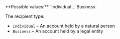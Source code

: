 <ResponseField name="RecipientType" type="string">
**Possible values:** `Individual`, `Business`

The recipient type:
- `Individual` – An account held by a natural person
- `Business` – An account held by a legal entity
</ResponseField>